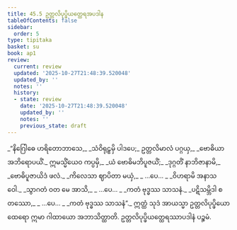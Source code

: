 ```yaml
---
title: 45.5 ဥတ္တလိပုပ္ဖိယတ္ထေရအပဒါန
tableOfContents: false
sidebar:
  order: 5
type: tipitaka
basket: su
book: ap1
review:
  current: review
  updated: '2025-10-27T21:48:39.520048'
  updated_by: ''
  notes: ''
  history:
  - state: review
    date: '2025-10-27T21:48:39.520048'
    updated_by: ''
    notes: ''
    previous_state: draft
---
```



<ReviewStatus review={frontmatter.review} showDetails={true} />

<HypothesisAnnotation frontmatter={frontmatter} />

<DynamicBreadcrumb />

<Division number="31" book="ap1" e="ch" v="20" p="431">

<Paragraph number="5813" type="verses" book="ap1">
_“နိဂြေါဓေ ဟရိတောဘာသေ,_  
_သံဝိရုဠှမှိ ပါဒပေ;_  
ဥတ္တလိမာလံ ပဂ္ဂယှ,_  
_ဗောဓိယာ အဘိရောပယိံ._  

</Paragraph>

</Division>
<Division number="32" book="ap1" e="ch" v="20" p="431">

<Paragraph number="5814" type="verses" book="ap1">
ဣမသ္မိံယေဝ ကပ္ပမှိ,_  
_ယံ ဗောဓိမဘိပူဇယိံ;_  
_ဒုဂ္ဂတိံ နာဘိဇာနာမိ,_  
_ဗောဓိပူဇာယိဒံ ဖလံ._  

</Paragraph>

</Division>
<Division number="33" book="ap1" e="ch" v="20" p="431">

<Paragraph number="5815" type="verses" book="ap1">
_ကိလေသာ ဈာပိတာ မယှံ,_  
_ …ပေ… _  
_ဝိဟရာမိ အနာသဝေါ._  

</Paragraph>

</Division>
<Division number="34" book="ap1" e="ch" v="20" p="432">

<Paragraph number="5816" type="verses" book="ap1">
_သွာဂတံ ဝတ မေ အာသိ,_  
_ …ပေ… _  
_ကတံ ဗုဒ္ဓဿ သာသနံ._  

</Paragraph>

</Division>
<Division number="35" book="ap1" e="ch" v="20" p="432">

<Paragraph number="5817" type="verses" book="ap1">
_ပဋိသမ္ဘိဒါ စတဿော,_  
_ …ပေ… _  
_ကတံ ဗုဒ္ဓဿ သာသနံ”._  

</Paragraph>

<Paragraph number="5818" book="ap1">
ဣတ္ထံ သုဒံ အာယသ္မာ ဥတ္တလိပုပ္ဖိယော ထေရော ဣမာ ဂါထာယော အဘာသိတ္ထာတိ.

</Paragraph>
</Division>

<Paragraph number="5819" type="center" book="ap1">
ဥတ္တလိပုပ္ဖိယတ္ထေရဿာပဒါနံ ပဉ္စမံ.
</Paragraph>